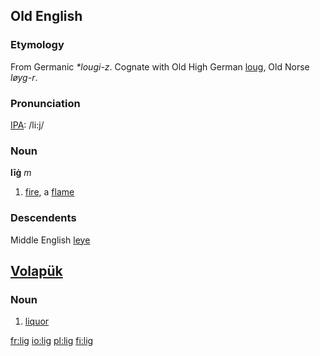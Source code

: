==Old English==

===Etymology===
From Germanic ''*lougi-z''.  Cognate with Old High German [[loug]], Old Norse ''løyg-r''.

===Pronunciation===
[[IPA]]: /li:j/

===Noun===
'''līġ''' ''m''
# [[fire]], a [[flame]]

===Descendents===
Middle English [[leye]]



== [[Volapük]] == 
===Noun=== 
# [[liquor]]

[[fr:lig]]
[[io:lig]]
[[pl:lig]]
[[fi:lig]]